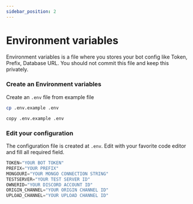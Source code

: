 ```yaml
---
sidebar_position: 2
---
```



# Environment variables

Environment variables is a file where you stores your bot config like Token, Prefix, Database URL. You should not commit this file and keep this privately.

### Create an Environment variables

Create an `.env` file from example file

<Tabs>
<TabItem value="Linux / macOS">

```bash
cp .env.example .env
```

</TabItem>
<TabItem value="Windows">

```batch
copy .env.example .env
```

</TabItem>
</Tabs>

### Edit your configuration

The configuration file is created at `.env`. Edit with your favorite code editor and fill all required field.

```py
TOKEN="YOUR BOT TOKEN"
PREFIX="YOUR PREFIX"
MONGOURI="YOUR MONGO CONNECTION STRING"
TESTSERVER="YOUR TEST SERVER ID"
OWNERID="YOUR DISCORD ACCOUNT ID"
ORIGIN_CHANNEL="YOUR ORIGIN CHANNEL ID"
UPLOAD_CHANNEL="YOUR UPLOAD CHANNEL ID"
```
